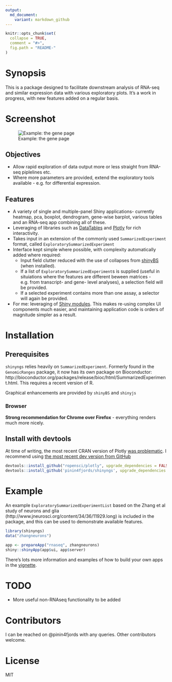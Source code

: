 ```yaml
---
output:
  md_document:
    variant: markdown_github
---
```


<!-- README.md is generated from README.Rmd. Please edit that file -->

```r
knitr::opts_chunk$set(
  collapse = TRUE,
  comment = "#>",
  fig.path = "README-"
)
```


# Synopsis

This is a package designed to facilitate downstream analysis of RNA-seq and similar expression data with various exploratory plots. It's a work in progress, with new features added on a regular basis.

# Screenshot

![Example: the gene page](screenshots/gene_page.png)

## Objectives

* Allow rapid exploration of data output more or less straight from RNA-seq piplelines etc. 
* Where more parameters are provided, extend the exploratory tools available - e.g. for differential expression.

## Features

* A variety of single and multiple-panel Shiny applications- currently heatmap, pca, boxplot, dendrogram, gene-wise barplot, various tables and an RNA-seq app combining all of these.
* Leveraging of libraries such as [DataTables](https://rstudio.github.io/DT/) and [Plotly](https://plot.ly/) for rich interactivity.
* Takes input in an extension of the commonly used `SummarizedExperiment` format, called `ExploratorySummarizedExperiment` 
* Interface kept simple where possible, with complexity automatically added where required:
    * Input field clutter reduced with the use of collapses from [shinyBS](https://ebailey78.github.io/shinyBS/index.html) (when installed).
    * If a list of `ExploratorySummarizedExperiment`s is supplied (useful in situiations where the features are different beween matrices - e.g. from transcript- and gene- level analyses), a selection field will be provided.
    * If a selected experiment contains more than one assay, a selector will again be provided.
* For me: leveraging of [Shiny modules](http://shiny.rstudio.com/articles/modules.html). This makes re-using complex UI components much easier, and maintaining application code is orders of magnitude simpler as a result.

# Installation

## Prerequisites

`shinyngs` relies heavily on `SummarizedExperiment`. Formerly found in the `GenomicRanges` package, it now has its own package on Bioconductor: http://bioconductor.org/packages/release/bioc/html/SummarizedExperiment.html. This requires a recent version of R. 

Graphical enhancements are provided by `shinyBS` and `shinyjs`

### Browser

**Strong recommendation for Chrome over Firefox** - everything renders much more nicely.

## Install with devtools

At time of writing, the most recent CRAN version of Plotly [was problematic](http://community.plot.ly/t/evaluate-broken-in-recent-versions-of-r-api/1060). I recommend using [the most recent dev version from GitHub](https://github.com/ropensci/plotly)

```r
devtools::install_github("ropensci/plotly", upgrade_dependencies = FALSE)
devtools::install_github('pinin4fjords/shinyngs', upgrade_dependencies = FALSE)
```

# Example

An example `ExploratorySummarizedExperimentList` based on the Zhang et al study of neurons and glia (http://www.jneurosci.org/content/34/36/11929.long) is included in the package, and this can be used to demonstrate available features.

```r
library(shinyngs)
data("zhangneurons")

app <- prepareApp("rnaseq", zhangneurons)
shiny::shinyApp(app$ui, app$server)
```

There's lots more information and examples of how to build your own apps in the [vignette](http://htmlpreview.github.io/?https://github.com/pinin4fjords/shinyngs/blob/master/inst/doc/shinyngs.html). 

# TODO

* More useful non-RNAseq functionality to be added 

# Contributors

I can be reached on @pinin4fjords with any queries. Other contributors welcome.

# License

MIT